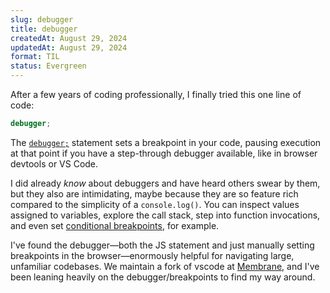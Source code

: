 ```yaml
---
slug: debugger
title: debugger
createdAt: August 29, 2024
updatedAt: August 29, 2024
format: TIL
status: Evergreen
---
```


After a few years of coding professionally, I finally tried this one line of code:

```js anywhere.js
debugger;
```

The [`debugger;`](https://developer.mozilla.org/en-US/docs/Web/JavaScript/Reference/Statements/debugger) statement sets a breakpoint in your code, pausing execution at that point if you have a step-through debugger available, like in browser devtools or VS Code.

I did already _know_ about debuggers and have heard others swear by them, but they also are intimidating, maybe because they are so feature rich compared to the simplicity of a `console.log()`. You can inspect values assigned to variables, explore the call stack, step into function invocations, and even set [conditional breakpoints](https://developer.chrome.com/docs/devtools/javascript/breakpoints/#conditional-loc), for example.

I've found the debugger—both the JS statement and just manually setting breakpoints in the browser—enormously helpful for navigating large, unfamiliar codebases. We maintain a fork of vscode at [Membrane](https://membrane.io), and I've been leaning heavily on the debugger/breakpoints to find my way around.
